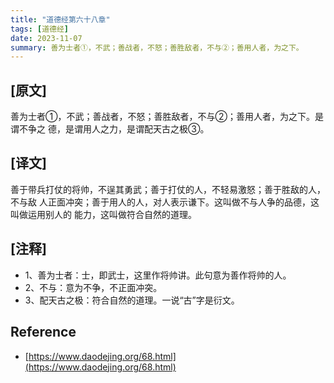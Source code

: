 ```yaml
---
title: "道德经第六十八章"
tags: [道德经]
date: 2023-11-07
summary: 善为士者①，不武；善战者，不怒；善胜敌者，不与②；善用人者，为之下。
---
```


## [原文]

善为士者①，不武；善战者，不怒；善胜敌者，不与②；善用人者，为之下。是谓不争之
德，是谓用人之力，是谓配天古之极③。

## [译文]

善于带兵打仗的将帅，不逞其勇武；善于打仗的人，不轻易激怒；善于胜敌的人，不与敌
人正面冲突；善于用人的人，对人表示谦下。这叫做不与人争的品德，这叫做运用别人的
能力，这叫做符合自然的道理。

## [注释]

- 1、善为士者：士，即武士，这里作将帅讲。此句意为善作将帅的人。
- 2、不与：意为不争，不正面冲突。
- 3、配天古之极：符合自然的道理。一说“古”字是衍文。

## Reference

- [https://www.daodejing.org/68.html](https://www.daodejing.org/68.html)